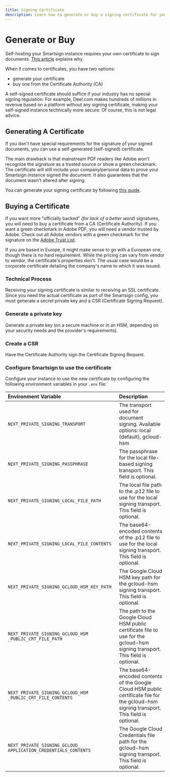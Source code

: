 ```yaml
---
title: Signing Certificate
description: Learn how to generate or buy a signing certificate for your Smartsign instance.
---
```



# Generate or Buy

Self-hosting your Smartsign instance requires your own certificate to sign documents. [This article](https://smartbill.co.il/blog/building-documenso-pt1) explains why.

When it comes to certificates, you have two options:

- generate your certificate
- buy one from the Certificate Authority (CA)

<Callout type="info" emoji="ℹ️">
  A self-signed certificate should suffice if your industry has no special signing regulation. For
  example, Deel.com makes hundreds of millions in revenue based on a platform without any signing
  certificate, making your self-signed instance technically more secure. Of course, this is not
  legal advice.
</Callout>

## Generating A Certificate

If you don't have special requirements for the signature of your signed documents, you can use a self-generated (self-signed) certificate.

The main drawback is that mainstream PDF readers like Adobe won't recognize the signature as a trusted source or show a green checkmark. The certificate will still include your company/personal data to prove your Smartsign instance signed the document. It also guarantees that the document wasn't altered after signing.

You can generate your signing certificate by following [this guide](/developers/local-development/signing-certificate).

## Buying a Certificate

If you want more "officially backed" _(for lack of a better word)_ signatures, you will need to buy a certificate from a CA (Certificate Authority). If you want a green checkmark in Adobe PDF, you will need a vendor trusted by Adobe. Check out all Adobe vendors with a green checkmark for the signature on the [Adobe Trust List](https://helpx.adobe.com/acrobat/kb/approved-trust-list1.html).

If you are based in Europe, it might make sense to go with a European one, though there is no hard requirement. While the pricing can vary from vendor to vendor, the certificate's properties don't. The usual case would be a corporate certificate detailing the company's name to which it was issued.

### Technical Process

Receiving your signing certificate is similar to receiving an SSL certificate. Since you need the actual certificate as part of the Smartsign config, you must generate a secret private key and a CSR (Certificate Signing Request).

<Steps>

### Generate a private key

Generate a private key (on a secure machine or in an HSM, depending on your security needs and the provider's requirements).

### Create a CSR

Have the Certificate Authority sign the Certificate Signing Request.

### Configure Smartsign to use the certificate

Configure your instance to use the new certificate by configuring the following environment variables in your `.env` file:

| Environment Variable                                            | Description                                                                                                                               |
| :-------------------------------------------------------------- | :---------------------------------------------------------------------------------------------------------------------------------------- |
| `NEXT_PRIVATE_SIGNING_TRANSPORT`                                | The transport used for document signing. Available options: local (default), gcloud-hsm                                                   |
| `NEXT_PRIVATE_SIGNING_PASSPHRASE`                               | The passphrase for the local file-based signing transport. This field is optional.                                                        |
| `NEXT_PRIVATE_SIGNING_LOCAL_FILE_PATH`                          | The local file path to the .p12 file to use for the local signing transport. This field is optional.                                      |
| `NEXT_PRIVATE_SIGNING_LOCAL_FILE_CONTENTS`                      | The base64-encoded contents of the .p12 file to use for the local signing transport. This field is optional.                              |
| `NEXT_PRIVATE_SIGNING_GCLOUD_HSM_KEY_PATH`                      | The Google Cloud HSM key path for the gcloud-hsm signing transport. This field is optional.                                               |
| `NEXT_PRIVATE_SIGNING_GCLOUD_HSM _PUBLIC_CRT_FILE_PATH`         | The path to the Google Cloud HSM public certificate file to use for the gcloud-hsm signing transport. This field is optional.             |
| `NEXT_PRIVATE_SIGNING_GCLOUD_HSM _PUBLIC_CRT_FILE_CONTENTS`     | The base64-encoded contents of the Google Cloud HSM public certificate file for the gcloud-hsm signing transport. This field is optional. |
| `NEXT_PRIVATE_SIGNING_GCLOUD_ APPLICATION_CREDENTIALS_CONTENTS` | The Google Cloud Credentials file path for the gcloud-hsm signing transport. This field is optional.                                      |

</Steps>
